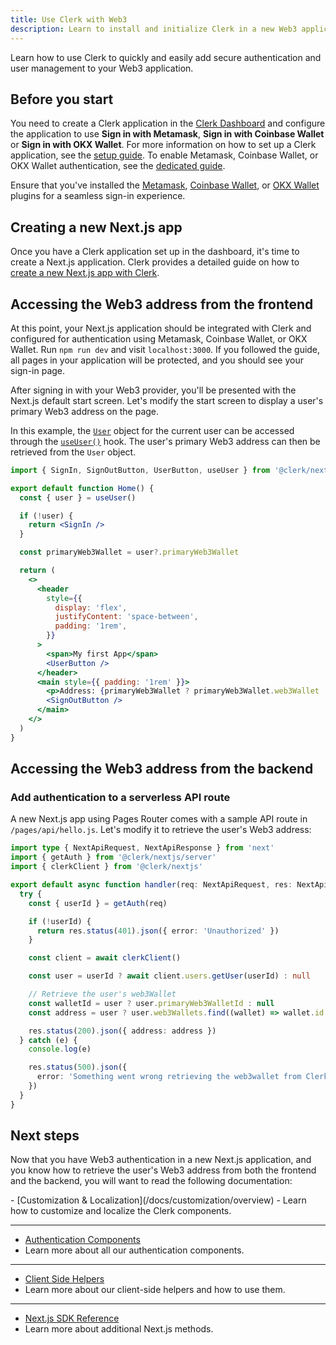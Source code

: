 ```yaml
---
title: Use Clerk with Web3
description: Learn to install and initialize Clerk in a new Web3 application.
---
```


Learn how to use Clerk to quickly and easily add secure authentication and user management to your Web3 application.

## Before you start

You need to create a Clerk application in the [Clerk Dashboard](https://dashboard.clerk.com/) and configure the application to use **Sign in with Metamask**, **Sign in with Coinbase Wallet** or **Sign in with OKX Wallet**. For more information on how to set up a Clerk application, see the [setup guide](/docs/getting-started). To enable Metamask, Coinbase Wallet, or OKX Wallet authentication, see the [dedicated guide](/docs/authentication/configuration/sign-up-sign-in-options#web3-authentication).

Ensure that you've installed the [Metamask](https://metamask.io/download/), [Coinbase Wallet](https://www.coinbase.com/wallet/downloads), or [OKX Wallet](https://www.okx.com/help/section/faq-web3-wallet) plugins for a seamless sign-in experience.

## Creating a new Next.js app

Once you have a Clerk application set up in the dashboard, it's time to create a Next.js application. Clerk provides a detailed guide on how to [create a new Next.js app with Clerk](/docs/sdk/nextjs/quickstart).

## Accessing the Web3 address from the frontend

At this point, your Next.js application should be integrated with Clerk and configured for authentication using Metamask, Coinbase Wallet, or OKX Wallet. Run `npm run dev` and visit `localhost:3000`. If you followed the guide, all pages in your application will be protected, and you should see your sign-in page.

After signing in with your Web3 provider, you'll be presented with the Next.js default start screen. Let's modify the start screen to display a user's primary Web3 address on the page.

In this example, the [`User`](/docs/references/javascript/user/user) object for the current user can be accessed through the [`useUser()`](/docs/sdk/react/use-user) hook. The user's primary Web3 address can then be retrieved from the `User` object.

```jsx {{ filename: 'pages/index.js' }}
import { SignIn, SignOutButton, UserButton, useUser } from '@clerk/nextjs'

export default function Home() {
  const { user } = useUser()

  if (!user) {
    return <SignIn />
  }

  const primaryWeb3Wallet = user?.primaryWeb3Wallet

  return (
    <>
      <header
        style={{
          display: 'flex',
          justifyContent: 'space-between',
          padding: '1rem',
        }}
      >
        <span>My first App</span>
        <UserButton />
      </header>
      <main style={{ padding: '1rem' }}>
        <p>Address: {primaryWeb3Wallet ? primaryWeb3Wallet.web3Wallet : 'Not found'}</p>
        <SignOutButton />
      </main>
    </>
  )
}
```

## Accessing the Web3 address from the backend

### Add authentication to a serverless API route

A new Next.js app using Pages Router comes with a sample API route in `/pages/api/hello.js`. Let's modify it to retrieve the user's Web3 address:

```ts {{ filename: 'pages/api/hello.ts' }}
import type { NextApiRequest, NextApiResponse } from 'next'
import { getAuth } from '@clerk/nextjs/server'
import { clerkClient } from '@clerk/nextjs'

export default async function handler(req: NextApiRequest, res: NextApiResponse) {
  try {
    const { userId } = getAuth(req)

    if (!userId) {
      return res.status(401).json({ error: 'Unauthorized' })
    }

    const client = await clerkClient()

    const user = userId ? await client.users.getUser(userId) : null

    // Retrieve the user's web3Wallet
    const walletId = user ? user.primaryWeb3WalletId : null
    const address = user ? user.web3Wallets.find((wallet) => wallet.id === walletId) : null

    res.status(200).json({ address: address })
  } catch (e) {
    console.log(e)

    res.status(500).json({
      error: 'Something went wrong retrieving the web3wallet from Clerk',
    })
  }
}
```

## Next steps

Now that you have Web3 authentication in a new Next.js application, and you know how to retrieve the user's Web3 address from both the frontend and the backend, you will want to read the following documentation:

<Cards>
  - [Customization & Localization](/docs/customization/overview)
  - Learn how to customize and localize the Clerk components.

  ---

  - [Authentication Components](/docs/components/overview)
  - Learn more about all our authentication components.

  ---

  - [Client Side Helpers](/docs/sdk/nextjs/methods#client-side-helpers)
  - Learn more about our client-side helpers and how to use them.

  ---

  - [Next.js SDK Reference](/docs/sdk/nextjs/methods)
  - Learn more about additional Next.js methods.
</Cards>

